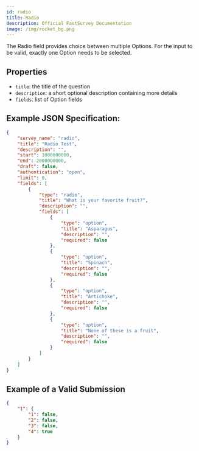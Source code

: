 ```yaml
---
id: radio
title: Radio
description: Official FastSurvey Documentation
image: /img/rocket_bg.png
---
```


The Radio field provides choice between multiple Options. For the input to be valid, exactly one Option needs to be selected.

## Properties

- `title`: the title of the question
- `description`: a short optional description containing more details
- `fields`: list of Option fields

## Example JSON Specification:

```json
{
    "survey_name": "radio",
    "title": "Radio Test",
    "description": "",
    "start": 1000000000,
    "end": 2000000000,
    "draft": false,
    "authentication": "open",
    "limit": 0,
    "fields": [
        {
            "type": "radio",
            "title": "What is your favorite fruit?",
            "description": "",
            "fields": [
                {
                    "type": "option",
                    "title": "Asparagus",
                    "description": "",
                    "required": false
                },
                {
                    "type": "option",
                    "title": "Spinach",
                    "description": "",
                    "required": false
                },
                {
                    "type": "option",
                    "title": "Artichoke",
                    "description": "",
                    "required": false
                },
                {
                    "type": "option",
                    "title": "None of these is a fruit",
                    "description": "",
                    "required": false
                }
            ]
        }
    ]
}
```

## Example of a Valid Submission

```json
{
    "1": {
        "1": false,
        "2": false,
        "3": false,
        "4": true
    }
}
```
